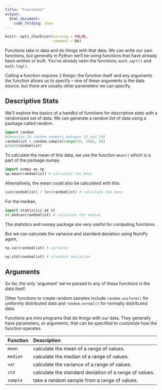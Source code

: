```yaml
---
title: "Functions"
output:
  html_document:
    code_folding: show
---
```


```r
knitr::opts_chunk$set(warning = FALSE,
                      comment = NA)
```

Functions take in data and do things with that data. We can write our own functions, but generally in Python we'll be using functions that have already been written or built. You've already seen the functions, `math.sqrt()` and `math.log()`.

Calling a function requires 2 things: the function itself and any arguments the function allows us to specify -- one of these arguments is the data source, but there are usually other parameters we can specify.

## Descriptive Stats

We'll explore the basics of a handful of functions for descriptive stats with a randomized set of data. We can generate a random list of data using a package called random.

```python
import random
#Generate 50 random numbers between 10 and 200
randomlist = random.sample(range(10, 200), 50)
print(randomlist)
```

To calculate the mean of this data, we use the function `mean()` which is a part of the package numpy

```python
import numpy as np
np.mean(randomlist) # calculate the mean 
```

Alternatively, the mean could also be calculated with this:

```python
sum(randomlist) / len(randomlist) # calculate the mean
```

For the median,

```python
import statistics as st
st.median(randomlist) # calculate the median
```

The statistics and numpy package are very useful for computing functions.

But we can calculate the variance and standard deviation using NumPy again,

```python
np.var(randomlist) # variance
```

```python
np.std(randomlist) # standard deviation
```

## Arguments

So far, the only 'argument' we've passed to any of these functions is the data itself.

:::note

Other functions to create random samples include `random.uniform()` for uniformly distributed data and `random.normal()` for normally distributed data.

:::

:::summary

Functions are mini programs that do things with our data. They generally have parameters, or arguments, that can be specified to customize how the function operates. 

:::

:::functions

| Function | Description |
| :--- | :--- |
| `mean` | calculate the mean of a range of values. |
| `median` | calculate the median of a range of values. |
| `var` | calculate the variance of a range of values. |
| `std` | calculate the standard deviation of a range of values. |
| `sample` | take a random sample from a range of values. |

:::